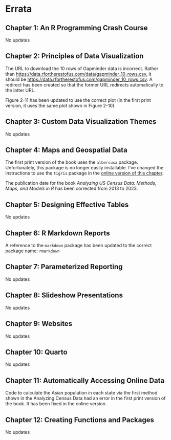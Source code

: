 # Errata {#sec-errata .unnumbered}

## Chapter 1: An R Programming Crash Course

No updates

## Chapter 2: Principles of Data Visualization

The URL to download the 10 rows of Gapminder data is incorrect. Rather than <https://data.rfortherestofus.com/data/gapminder_10_rows.csv>, it should be <https://data.rfortherestofus.com/gapminder_10_rows.csv>. A redirect has been created so that the former URL redirects automatically to the latter URL.

Figure 2-11 has been updated to use the correct plot (in the first print version, it uses the same plot shown in Figure 2-10).

## Chapter 3: Custom Data Visualization Themes

No updates

## Chapter 4: Maps and Geospatial Data

The first print version of the book uses the `albersusa` package. Unfortunately, this package is no longer easily installable. I've changed the instructions to use the `tigris` package in the [online version of this chapter](#sec-maps-chapter).

The publication date for the book *Analyzing US Census Data: Methods, Maps, and Models in R* has been corrected from 2013 to 2023.

## Chapter 5: Designing Effective Tables

No updates

## Chapter 6: R Markdown Reports

A reference to the `markdown` package has been updated to the correct package name: `rmarkdown`

## Chapter 7: Parameterized Reporting

No updates

## Chapter 8: Slideshow Presentations

No updates

## Chapter 9: Websites

No updates

## Chapter 10: Quarto

No updates

## Chapter 11: Automatically Accessing Online Data

Code to calculate the Asian population in each state via the first method shown in the Analyzing Census Data had an error in the first print version of the book. It has been fixed in the online version.

## Chapter 12: Creating Functions and Packages

No updates